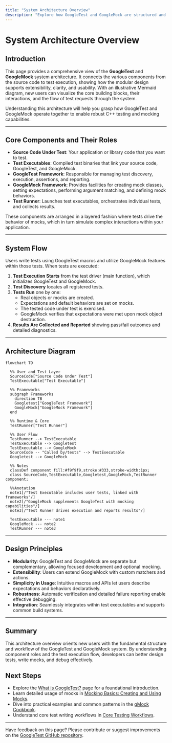 ```yaml
---
title: "System Architecture Overview"
description: "Explore how GoogleTest and GoogleMock are structured and interact, illustrated with a mermaid diagram. Understand the modular design, key components, and how tests flow from source code to execution. This page offers a visual system-level map to orient new users."
---
```


# System Architecture Overview

## Introduction

This page provides a comprehensive view of the **GoogleTest** and **GoogleMock** system architecture. It connects the various components from the source code to test execution, showing how the modular design supports extensibility, clarity, and usability. With an illustrative Mermaid diagram, new users can visualize the core building blocks, their interactions, and the flow of test requests through the system.

Understanding this architecture will help you grasp how GoogleTest and GoogleMock operate together to enable robust C++ testing and mocking capabilities.

---

## Core Components and Their Roles

- **Source Code Under Test**: Your application or library code that you want to test.
- **Test Executables**: Compiled test binaries that link your source code, GoogleTest, and GoogleMock.
- **GoogleTest Framework**: Responsible for managing test discovery, execution, assertions, and reporting.
- **GoogleMock Framework**: Provides facilities for creating mock classes, setting expectations, performing argument matching, and defining mock behaviors.
- **Test Runner**: Launches test executables, orchestrates individual tests, and collects results.

These components are arranged in a layered fashion where tests drive the behavior of mocks, which in turn simulate complex interactions within your application.

---

## System Flow

Users write tests using GoogleTest macros and utilize GoogleMock features within those tests. When tests are executed:

1. **Test Execution Starts** from the test driver (main function), which initializes GoogleTest and GoogleMock.
2. **Test Discovery** locates all registered tests.
3. **Tests Run** one by one:
   - Real objects or mocks are created.
   - Expectations and default behaviors are set on mocks.
   - The tested code under test is exercised.
   - GoogleMock verifies that expectations were met upon mock object destruction.
4. **Results Are Collected and Reported** showing pass/fail outcomes and detailed diagnostics.

---

## Architecture Diagram

```mermaid
flowchart TD

  %% User and Test Layer
  SourceCode["Source Code Under Test"]
  TestExecutable["Test Executable"]

  %% Frameworks
  subgraph Frameworks
    direction TB
    Googletest["GoogleTest Framework"]
    GoogleMock["GoogleMock Framework"]
  end

  %% Runtime & Core
  TestRunner["Test Runner"]

  %% User Flow
  TestRunner --> TestExecutable
  TestExecutable --> Googletest
  TestExecutable --> GoogleMock
  SourceCode -- "Called by/tests" --> TestExecutable
  Googletest --> GoogleMock

  %% Notes
  classDef component fill:#f9f9f9,stroke:#333,stroke-width:1px;
  class SourceCode,TestExecutable,Googletest,GoogleMock,TestRunner component;

  %%Anotation
  note1[/"Test Executable includes user tests, linked with frameworks"/]
  note2[/"GoogleMock supplements GoogleTest with mocking capabilities"/]
  note3[/"Test Runner drives execution and reports results"/]

  TestExecutable --- note1
  GoogleMock --- note2
  TestRunner --- note3

```

---

## Design Principles

- **Modularity**: GoogleTest and GoogleMock are separate but complementary, allowing focused development and optional mocking.
- **Extensibility**: Users can extend GoogleMock with custom matchers and actions.
- **Simplicity in Usage**: Intuitive macros and APIs let users describe expectations and behaviors declaratively.
- **Robustness**: Automatic verification and detailed failure reporting enable effective debugging.
- **Integration**: Seamlessly integrates within test executables and supports common build systems.

---

## Summary

This architecture overview orients new users with the fundamental structure and workflow of the GoogleTest and GoogleMock system. By understanding component roles and the test execution flow, developers can better design tests, write mocks, and debug effectively.

## Next Steps

- Explore the [What is GoogleTest?](./what-is-googletest) page for a foundational introduction.
- Learn detailed usage of mocks in [Mocking Basics: Creating and Using Mocks](../../googletest-guides/advanced-mocking/mocking-basics).
- Dive into practical examples and common patterns in the [gMock Cookbook](../gmock_cook_book.md).
- Understand core test writing workflows in [Core Testing Workflows](../../googletest-guides/writing-and-running-tests/core-testing-workflows).


---

<PageFeedback>Have feedback on this page? Please contribute or suggest improvements on the <a href="https://github.com/google/googletest">GoogleTest GitHub repository</a>.</PageFeedback>

